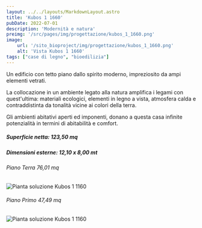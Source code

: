 ```yaml
---
layout: ../../layouts/MarkdownLayout.astro
title: 'Kubos 1 1660'
pubDate: 2022-07-01
description: 'Modernità e natura'
preimg: '/src/pages/img/progettazione/kubos_1_1660.png'
image:
    url: '/sito_bioproject/img/progettazione/kubos_1_1660.png'
    alt: 'Vista Kubos 1 1660'
tags: ["case di legno", "bioedilizia"]
---
```


Un edificio con tetto piano dallo spirito moderno, impreziosito da ampi elementi vetrati.  
  
La collocazione in un ambiente legato alla natura amplifica i legami con quest'ultima: materiali ecologici, elementi in legno a vista, atmosfera calda e contraddistinta da tonalità vicine ai colori della terra.  
  
Gli ambienti abitativi aperti ed imponenti, donano a questa casa infinite potenzialità in termini di abitabilità e comfort.  
  
##### Superficie netta: 123,50 mq
##### Dimensioni esterne: 12,10 x 8,00 mt

<div class="w-75 mx-auto m-5">
    <h6>Piano Terra 76,01 mq</h6>
    <Image src={imgPiantaTerra} alt="Pianta soluzione Kubos 1 1160" class="img-fluid"/>
    <h6>Piano Primo 47,49 mq</h6>
    <Image src={imgPiantaPrimo} alt="Pianta soluzione Kubos 1 1160" class="img-fluid"/>
</div>